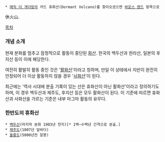 * [[매직 더 게더링]]의 카드 휴화산(Dormant Volcano)를 찾아오셨으면 [[바운스 랜드]] 항목으로

休火山.

[[목차]]

=== 개념 소개 ===
현재 분화를 멈추고 잠정적으로 활동이 중단된 [[화산]]. 한국의 백두산과 한라산, 일본의 후지산 등이 이에 해당한다.

여전히 활발히 활동 중인 것은 '[[활화산]]'이라고 칭하며, 만일 이 상태에서 지반이 완전히 안정되어 더 이상 활동하지 않을 경우 '[[사화산]]'이 된다.

최근에는 '역사 시대에 분출 기록이 있는 산은 휴화산이 아닌 활화산'이라고 정의하기도 하며, 이 경우 백두산과 제주도, 후지산 등은 모두 활화산이 된다. 이 기준에 따르면 휴화산과 사화산을 가르는 기준은 내부 마그마 활동의 유무다.

=== 한반도의 휴화산 ===
 * [[백두산]](마지막 분화 1903년 천지)[* 1백~수백년 간격으로 분출.]
 * [[제주도]](1007년 앞바다)
 * [[울릉도]](5000년전 알봉)
